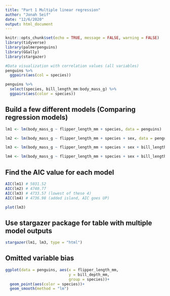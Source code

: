 ```yaml
---
title: "Part 1 Multiple linear regression"
author: "Jonah Seif"
date: "12/6/2020"
output: html_document
---
```


```r
knitr::opts_chunk$set(echo = TRUE, message = FALSE, warning = FALSE)
library(tidyverse)
library(palmerpenguins)
library(GGally)
library(stargazer)
```

```r
#Data visualization with correlation values (all variables)
penguins %>% 
  ggpairs(aes(col = species))
```

```r
penguins %>% 
  select(species, bill_length_mm:body_mass_g) %>% 
  ggpairs(aes(color = species))
```

## Build a few different models (Comparing regression models)

```r
lm1 <- lm(body_mass_g ~ flipper_length_mm + species, data = penguins)

lm2 <- lm(body_mass_g ~ flipper_length_mm + species + sex, data = penguins)

lm3 <- lm(body_mass_g ~ flipper_length_mm + species + sex + bill_length_mm, data = penguins)

lm4 <- lm(body_mass_g ~ flipper_length_mm + species + sex + bill_length_mm + island, data = penguins)
```


## Find the AIC value for each model

```r
AIC(lm1) # 5031.52
AIC(lm2) # 4740.77
AIC(lm3) # 4733.57 (lowest of these 4)
AIC(lm4) # 4736.98 (added island, AIC goes UP)

plot(lm3)
```


##  Use stargazer package for table with multiple model outputs

```r
stargazer(lm1, lm3, type = "html")
```

## Omitted variable bias

```r
ggplot(data = penguins, aes(x = flipper_length_mm,
                            y = bill_depth_mm, 
                            group = species))+
  geom_point(aes(color = species))+
  geom_smooth(method = "lm")
```














